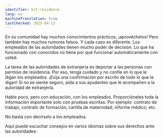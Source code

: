 ```yaml
---
identifier: kit-residence
lang: es
machineTranslation: true
lastChecked: 2025-04-13
---
```


En su comunidad hay muchos conocimientos prácticos, ¡aprovéchelos! 
Pero también hay muchos rumores falsos. Y cada caso es diferente. Los empleados de las autoridades tienen mucho poder de decisión. 
Lo que ha funcionado con conocidos no tiene por qué funcionar automáticamente con usted.

<BlockBox identifier="residence">
    <Block identifier="residence" collection="flyers" />
</BlockBox>

La tarea de las autoridades de extranjería es deportar a las personas con permiso de residencia. 
Por eso, tenga cuidado y no confíe en lo que le digan los empleados. 
¡Exija una confirmación por escrito de todo lo que le digan! Si no se siente seguro, pida a sus ayudantes que le acompañen a la autoridad de extranjería.

Hable poco, pero con educación, con los empleados. Proporcióneles toda la información importante solo con pruebas escritas. Por ejemplo: contrato de trabajo, contrato de formación, cartilla de maternidad, informe médico, etc.

No basta con decírselo a los empleados.

Aquí puede escuchar consejos en varios idiomas sobre sus derechos ante las autoridades:

<ExternalShortLink identifier="sfr_audio" />
